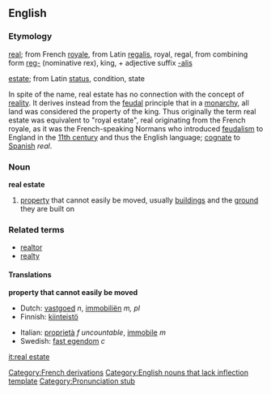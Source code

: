 {{wikipedia}}

==English==
===Etymology===
[[real]]; from French [[royale]], from Latin [[regalis]], royal, regal, from combining form [[reg-]] (nominative rex), king, + adjective suffix [[-alis]] 

[[estate]]; from Latin [[status]], condition, state 

In spite of the name, real estate has no connection with the concept of [[reality]]. It derives instead from the [[feudal]] principle that in a [[monarchy]], all land was considered the property of the king. Thus originally the term real estate was equivalent to "royal estate", real originating from the French royale, as it was the French-speaking Normans who introduced [[feudalism]] to England in the [[11th century]] and thus the English language; [[cognate]] to [[Spanish]] ''real''.

===Noun===
'''real estate'''

# [[property]] that cannot easily be moved, usually [[building]]s and the [[ground]] they are built on

===Related terms===
*[[realtor]]
*[[realty]]

====Translations====
'''property that cannot easily be moved'''
{{top}}
*Dutch: [[vastgoed]] ''n'', [[immobiliën]] ''m, pl''
*Finnish: [[kiinteistö]]
{{mid}}
*Italian: [[proprietà]] ''f uncountable'', [[immobile]] ''m''
*Swedish: [[fast egendom]] ''c''
{{bottom}}

[[Category:French derivations]]
[[Category:English nouns that lack inflection template]]
[[Category:Pronunciation stub]]

[[it:real estate]]